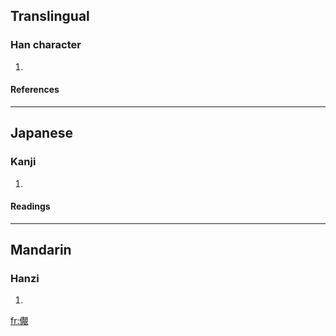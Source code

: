 ==Translingual==
===Han character===
{{Han char|rn=9|rad=人|as=15|sn=17|four=|canj=人手月山 (OQBU)}}
# {{defn|Han}}
====References====
{{Han ref|kx=0121.061|dkj=01267|hdz=10232.130|uh=512C|ud=20780}}
----
==Japanese==
===Kanji===
{{ja-kanji|grade=|rs=人15}}
# {{defn|Japanese}}
====Readings====
{{ja-readings|on=[[しん]] (shin)|kun=}}
----
==Mandarin==
===Hanzi===
{{cmn-hanzi|pin=[[chèn]] (chen4)|wg=ch'en<sup>4</sup>}}
# {{defn|Mandarin}}

[[fr:儬]]